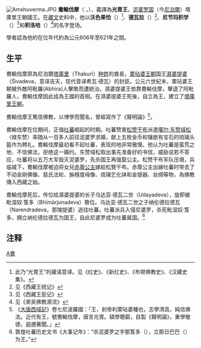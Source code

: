 [[Image:Amshuverma.JPG|thumb]]
'''鴦輸伐摩'''（{{lang-ne|अंशुवर्मा}} {{IAST|Amsuvarma}}，{{bd|595年||621年||}}），義譯為'''光胄王'''，[[泥婆罗国|泥婆罗国]]（今[[尼泊爾|尼泊爾]]）塔庫里王朝國王。在[[藏文|藏文]]史料中，他以'''沃色果恰'''（{{Bo-textonly|འོད་ཟེར་གོཆ།}}）<ref>此乃“光胄王”的藏语意译。见《红史》、《新红史》、《布顿佛教史》、《汉藏史集》。</ref>、'''德瓦拉'''（{{Bo-textonly|དེ་བ་ལྟ།}}）<ref>见《西藏王统记》</ref>、'''尼节玛积学'''（{{Bo-textonly|ནིས་མ་འབྲི་ཤོ།}}）<ref>见《西藏王臣记》</ref>和'''积洛哈'''（{{Bo-textonly|འབྲི་ལོ་ཏ།}}）<ref>见《弟吴佛教源流》</ref>的名字登场。

學者認為他的在位年代約為公元606年至621年之間。
==生平==
鴦輸伐摩原為尼泊爾[[塔庫里|塔庫里]]（Thakuri）[[种姓|种姓]]的酋長，[[栗呫婆王朝|栗呫婆王朝]]国王[[濕婆提婆|濕婆提婆]]（Śivadeva，意译吉天，现代音译希瓦·德瓦）的封臣。公元六世紀末，栗呫婆王朝被外敵阿毗羅(Abhira)人擊敗而遭統治。濕婆提婆王依靠鴦輸伐摩，擊退了阿毗羅人，鴦輸伐摩因此成為王國的首相。在濕婆提婆王死後，自立為王，建立了[[塔庫里王朝|塔庫里王朝]]。

鴦輸伐摩王篤信佛教，以博學而聞名，曾經寫作了《聲明論》<ref>《[[大唐西域記|大唐西域記]]》卷七尼波羅國：「王，剎帝利栗呫婆種也，志學清高，純信佛法。近代有王，號鴦輸伐摩，唐言光胄。碩學聰叡，自製《聲明論》，重學敬德，遐邇著聞。」</ref>。

鴦輸伐摩在位期间，正值[[吐蕃|吐蕃]]崛起的时期。吐蕃赞普[[松赞干布|松赞干布]]派遣[[禄东赞|噶尔·东赞域松]]（禄东赞）率随从一百多人前往泥婆罗求婚，献上五枚金币和镶嵌有宝石的琉璃头盔作为聘礼。鴦輸伐摩最初看不起吐蕃，表现的地非常傲慢。他认为吐蕃是蛮荒之地、不信佛法，拒绝这一婚约。东赞域松取出事先准备好的书信，威胁说若不答应，吐蕃将以五万大军毁灭泥婆罗，先杀国王再强娶公主。松赞干布军队压境，兵临城下，鴦輸伐摩被迫将女兒[[赤尊公主|赤尊公主]]嫁給松贊干布。赤尊公主出嫁吐蕃时带去了不动金刚佛像、慈氏法轮、旃檀度母像、琉璃乞化钵和金银器、丝绸等物，為佛教傳入西藏之始。

鴦輸伐摩死后，传位给濕婆提婆的长子乌达亚·德瓦二世（Udayadeva），旋即被毗湿奴·笈多（Bhīmārjunadeva）篡位。乌达亚·德瓦二世之子纳伦德拉德瓦（Narendradeva，那陵提婆）逃往吐蕃。吐蕃派兵入侵尼婆罗，杀死毗湿奴·笈多，拥立纳伦德拉德瓦为国王，自此尼婆罗成为吐蕃属国。<ref>敦煌吐蕃历史文书《大事记年》：“杀泥婆罗之宇那笈多（{{Bo-textonly|ཡུ་སྣ་ཀུག་ཏི།}}），立那日巴巴（{{Bo-textonly|ན་རི་བ་བ།}}）为王。”</ref>

==注释==
{{reflist}}


[[Category:尼泊爾君主|A鴦]]